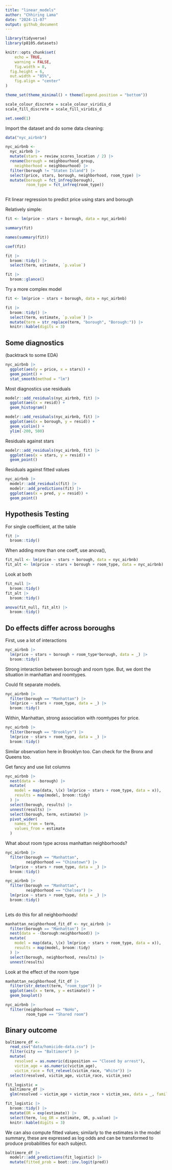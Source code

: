```yaml
---
title: "linear_models"
author: "Chhiring Lama"
date: "2024-11-07"
output: github_document
---
```


```r
library(tidyverse)
library(p8105.datasets)

knitr::opts_chunk$set(
	echo = TRUE,
	warning = FALSE,
	fig.width = 8, 
  fig.height = 6,
  out.width = "85%", 
	fig.align = "center"
)

theme_set(theme_minimal() + theme(legend.position = "bottom"))

scale_colour_discrete = scale_colour_viridis_d
scale_fill_discrete = scale_fill_viridis_d

set.seed(1)
```

Import the dataset and do some data cleaning:
```r
data("nyc_airbnb")

nyc_airbnb <-  
  nyc_airbnb |> 
  mutate(stars = review_scores_location / 2) |> 
  rename(borough = neighbourhood_group,
    neighborhood = neighbourhood) |> 
  filter(borough != "Staten Island") |> 
  select(price, stars, borough, neighborhood, room_type) |> 
  mutate(borough = fct_infreq(borough), 
         room_type = fct_infreq(room_type))
    
```

Fit linear regression to predict price using stars and borough

Relatively simple:
```r
fit <- lm(price ~ stars + borough, data = nyc_airbnb)

summary(fit)

names(summary(fit))

coef(fit)

fit |> 
  broom::tidy() |> 
  select(term, estimate, `p.value`)

fit |> 
  broom::glance()
```

Try a more complex model
```r
fit <- lm(price ~ stars + borough, data = nyc_airbnb)

fit |> 
  broom::tidy() |> 
  select(term, estimate, `p.value`) |> 
  mutate(term = str_replace(term, "borough", "Borough:")) |> 
  knitr::kable(digits = 3)
```

## Some diagnostics

(backtrack to some EDA)

```r
nyc_airbnb |> 
  ggplot(aes(y = price, x = stars)) +
  geom_point() +
  stat_smooth(method = "lm")
```


Most diagnostics use residuals
```r
modelr::add_residuals(nyc_airbnb, fit) |> 
  ggplot(aes(x = resid)) +
  geom_histogram()
```

```r
modelr::add_residuals(nyc_airbnb, fit) |> 
  ggplot(aes(x = borough, y = resid)) +
  geom_violin() +
  ylim(-200, 500)
```

Residuals against stars
```r
modelr::add_residuals(nyc_airbnb, fit) |> 
  ggplot(aes(x = stars, y = resid)) +
  geom_point()
```

Residuals against fitted values
```r
nyc_airbnb |> 
  modelr::add_residuals(fit) |> 
  modelr::add_predictions(fit) |> 
  ggplot(aes(x = pred, y = resid)) +
  geom_point()
```

## Hypothesis Testing
For single coefficient, at the table
```r
fit |> 
  broom::tidy()
```

When adding more than one coeff, use anova(), 
```r
fit_null <- lm(price ~ stars + borough, data = nyc_airbnb)
fit_alt <- lm(price ~ stars + borough + room_type, data = nyc_airbnb)
```

Look at both
```r
fit_null |> 
  broom::tidy()
fit_alt |> 
  broom::tidy()

anova(fit_null, fit_alt) |> 
  broom::tidy()
```

## Do effects differ across boroughs

First, use a lot of interactions
```r
nyc_airbnb |> 
  lm(price ~ stars + borough + room_type*borough, data = _) |> 
  broom::tidy()
```
Strong interaction between borough and room type. But, we dont the situation in manhattan and roomtypes. 

Could fit separate models. 
```r
nyc_airbnb |> 
  filter(borough == "Manhattan") |> 
  lm(price ~ stars + room_type, data = _) |> 
  broom::tidy()
```
Within, Manhattan, strong association with roomtypes for price. 

```r
nyc_airbnb |> 
  filter(borough == "Brooklyn") |> 
  lm(price ~ stars + room_type, data = _) |> 
  broom::tidy()
```
Similar observation here in Brooklyn too. Can check for the Bronx and Queens too. 

Get fancy and use list columns
```r
nyc_airbnb |> 
  nest(data = -borough) |> 
  mutate(
    model = map(data, \(x) lm(price ~ stars + room_type, data = x)), 
    results = map(model, broom::tidy)
  ) |> 
  select(borough, results) |> 
  unnest(results) |> 
  select(borough, term, estimate) |> 
  pivot_wider(
    names_from = term, 
    values_from = estimate
  )
```

What about room type across manhattan neighborhoods?

```r
nyc_airbnb |> 
  filter(borough == "Manhattan", 
         neighborhood == "Chinatown") |> 
  lm(price ~ stars + room_type, data = _) |> 
  broom::tidy()

nyc_airbnb |> 
  filter(borough == "Manhattan", 
         neighborhood == "Chelsea") |> 
  lm(price ~ stars + room_type, data = _) |> 
  broom::tidy()
  
```

Lets do this for all neighborhoods!
```r
manhattan_neighborhood_fit_df <- nyc_airbnb |> 
  filter(borough == "Manhattan") |> 
  nest(data = -(borough:neighborhood)) |> 
  mutate(
    model = map(data, \(x) lm(price ~ stars + room_type, data = x)), 
    results = map(model, broom::tidy)
  ) |> 
  select(borough, neighborhood, results) |> 
  unnest(results) 
```

Look at the effect of the room type
```r
manhattan_neighborhood_fit_df |> 
  filter(str_detect(term, "room_type")) |> 
  ggplot(aes(x = term, y = estimate)) +
  geom_boxplot()

nyc_airbnb |> 
  filter(neighborhood == "NoHo", 
         room_type == "Shared room")
```

## Binary outcome
```r
baltimore_df <-  
  read_csv("data/homicide-data.csv") |> 
  filter(city == "Baltimore") |> 
  mutate(
    resolved = as.numeric(disposition == "Closed by arrest"),
    victim_age = as.numeric(victim_age),
    victim_race = fct_relevel(victim_race, "White")) |> 
  select(resolved, victim_age, victim_race, victim_sex)
```

```r
fit_logistic = 
  baltimore_df |> 
  glm(resolved ~ victim_age + victim_race + victim_sex, data = _, family = binomial()) 
```

```r
fit_logistic |> 
  broom::tidy() |> 
  mutate(OR = exp(estimate)) |>
  select(term, log_OR = estimate, OR, p.value) |> 
  knitr::kable(digits = 3)
```

We can also compute fitted values; similarly to the estimates in the model summary, these are expressed as log odds and can be transformed to produce probabilities for each subject.
```r
baltimore_df |> 
  modelr::add_predictions(fit_logistic) |> 
  mutate(fitted_prob = boot::inv.logit(pred))
```









